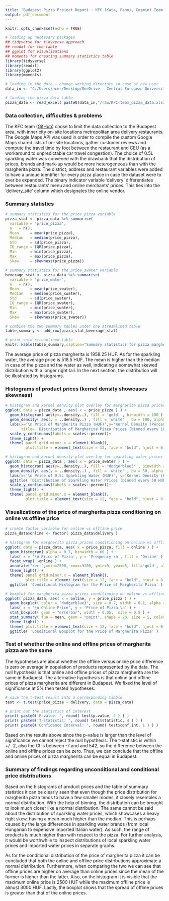 ```yaml
---
title: 'Budapest Pizza Project Report - KFC (Kata, Fanni, Cosmin) Team'
output: pdf_document
---
```


```r
knitr::opts_chunk$set(echo = TRUE)
```

```r

# loading up necessary packages
## tidyverse for tidyverse approach
## readxl for the table
## ggplot for visualizations
## moments for creating summary statistics table
library(tidyverse)
library(readxl)
library(ggplot2)
library(moments)

# loading in the data - change working directory in case of new user
data_in <- "C:/Users/acer/Desktop/OneDrive - Central European University/Courses/Fall_Term/Coding_1/data/Pizza"

# loading the pizza data table
pizza_data <- read_excel( paste0(data_in,"/raw/KFC-team_pizza_data.xlsx") )
```

### Data collection, difficulties & problems
The KFC team ([GitHub](https://github.com/cosmin-ticu/homework_codesANDmore_Coding1_MScBA/tree/master/Task1_KFC-team-coding)) chose to limit the data collection to the Budapest area, with inner city on-site locations metropolitan area delivery restaurants. The Google Maps API was used in order to compile the custom Google Maps shared lists of on-site locations, gather customer reviews and compute the travel time by foot between the restaurant and CEU (as a workaround to unpredictable car travel congestion). The choice of 0.5L sparkling water was convened with the drawback that the distribution of prices, brands and mark-up would be more heterogeneous than with the margherita pizza. The district, address and restaurant variables were added to have a unique identifier for every pizza place in case the dataset were to ever be expanded. The binary indicator variable 'delivery' differentiates between restaurants' menu and online merchants' prices. This ties into the 'delivery_site' column which designates the online vendor.

### Summary statistics

```r
# summary statistics for the price_pizza variable
pizza_stat <- pizza_data %>% summarise(
  variable = 'price_pizza',
  n   = n(),
  Mean     = mean(price_pizza),
  Median   = median(price_pizza),
  Std      = sd(price_pizza),
  IQ_range = IQR(price_pizza), 
  Min      = min(price_pizza),
  Max      = max(price_pizza),
  Skew     = skewness(price_pizza))

# summary statistics for the price_swater variable
beverage_stat <- pizza_data %>% summarise(
  variable = 'price_water',
  n   = n(),
  Mean     = mean(price_swater),
  Median   = median(price_swater),
  Std      = sd(price_swater),
  IQ_range = IQR(price_swater), 
  Min      = min(price_swater),
  Max      = max(price_swater),
  Skew     = skewness(price_swater))

# combine the two summary tables under one streamlined table
table_summary <- add_row(pizza_stat,beverage_stat)

# print said streamlined table
knitr::kable(table_summary,caption="Summary statistics for pizza margherita prices (first row) and for sparkling water prices (second row) in Budapest")
```

The average price of pizza margherita is 1958.25 HUF. As for the sparkling water, the average price is 518.5 HUF. The mean is higher than the median in case of the pizza and the water as well, indicating a somewhat skewed distribution with a longer right tail. In the next section, the distribution will be illustrated by histograms.

### Histograms of product prices (kernel density showcases skewness)

```r
# histogram and kernel density plot overlay for margherita pizza prices (price_pizza variable)
ggplot( data = pizza_data , aes( x = price_pizza ) ) +
  geom_histogram( aes(y=..density..), fill = 'gold' , binwidth = 100 ) +
  geom_density( aes(y = ..density..) , fill = 'white' , bw = 100, alpha = 0.5 ) +
  labs(x='\n Price of Margherita Pizza (HUF)',y='Kernel Density (Percentage) \n',
       title= 'Distribution of Margherita Pizza Prices (binned every 100 HUF)')+
  scale_y_continuous(labels = scales::percent)+
  theme_light() +
  theme( panel.grid.minor.x = element_blank(), 
         plot.title = element_text(size = 12, face = "bold", hjust = 0.5 ) )

# histogram and kernel density plot overlay for sparkling water prices (price_swater variable)
ggplot( data = pizza_data , aes( x = price_swater ) ) +
  geom_histogram( aes(y=..density..), fill = "dodgerblue3" , binwidth = 50 ) +
  geom_density( aes(y = ..density..) , fill = 'white' , bw = 50, alpha = 0.5 ) +
  labs(x='\n Price of 0.5L Sparkling Water (HUF)', y='Kernel Density (Percentage) \n') +
  ggtitle( 'Distribution of Sparkling Water Prices (binned every 50 HUF)' )+
  scale_y_continuous(labels = scales::percent)+
  theme_light() +
  theme( panel.grid.minor.x = element_blank(), 
         plot.title = element_text(size = 12, face = "bold", hjust = 0.5 ) )
```

### Visualizations of the price of margherita pizza conditioning on online vs offline price

```r
# create factor variable for online vs offline price
pizza_data$online <- factor( pizza_data$delivery )

# histogram for margherita pizza prices conditioning on online vs offline prices
ggplot( data = pizza_data, aes( x = price_pizza, fill = online ) ) +
  geom_histogram( alpha = 0.7, binwidth = 60 ) +
  labs( x = '\n Price of Pizza', y = 'Frequency \n', fill = 'Online' ) +
  facet_wrap( ~online ) +
  annotate("rect",xmin=2500, xmax=3200, ymin=0, ymax=5, fill='gold', alpha=0.1) +
  theme_light() +
  theme( panel.grid.minor.x = element_blank(), 
         plot.title = element_text(size = 12, face = "bold", hjust = 0.5 ) ) +
  ggtitle( 'Conditional Histogram for the Price of Margherita Pizza' )

# boxplot for margherita pizza prices conditioning on online vs offline prices
ggplot( pizza_data, aes( x = online, y = price_pizza ) ) +
  geom_boxplot( color = "dodgerblue3", size = 0.7, width = 0.1, alpha = 1 ) +
  labs( x = '\n Online Price', y = 'Price of Pizza \n' ) +
  stat_boxplot( geom = "errorbar", width = 0.05,  size = 0.5 ) +
  stat_summary( fun = mean, geom = "point", shape = 20, size = 5, color = "deeppink4" ) +
  theme_light() +
  theme( plot.title = element_text(size = 12, face = "bold", hjust = 0.5 ) ) +
  ggtitle( 'Conditional Boxplot for the Price of Margherita Pizza' )
```

### Test of whether the online and offline prices of margherita pizza are the same
The hypotheses are about whether the offline versus online price difference is zero on average in population of products represented by the data. The null hypothesis is that online and offline prices of pizza margherita are the same in Budapest. The alternative hypothesis is that online and offline prices of pizza margherita are different in Budapest.
We fixed the level of significance at 5% then tested hypotheses.
```r

# save the t-test result into a corresponding tibble
test <- t.test(price_pizza ~ delivery, data = pizza_data)

# print out the statistics of interest
print( paste0('P-value: ', round( test$p.value, 4 ) ) )
print( paste0('T-statistic: ', round( test$statistic, 4 ) ) )
print( paste0('Confidence Interval: ', round( test$conf.int, 1 ) ) )
```
Based on the results above since the p-value is larger than the level of significance we cannot reject the null hypothesis. The t-statistic is within +/- 2, also the CI is between -7 and and 542, so the difference between the online and offline prices can be zero. Thus, we can conclude that the offline and online prices of pizza margherita can be equal in Budapest.

### Summary of findings regarding unconditional and conditional price distributions
Based on the histograms of product prices and the table of summary statistics it can be clearly seen that even though the price distribution for margherita pizza tends to have a few smaller modes, it closely resembles a normal distribution. With the help of binning, the distribution can be brought to look much closer like a normal distribution. The same cannot be said about the distribution of sparkling water prices, which showcases a heavy right skew, having a mean much higher than the median. This is perhaps caused by the large differences in sparkling water brands (from local Hungarian to expensive imported Italian water). As such, the range of products is much higher than with respect to the pizza. For further analysis, it would be worthwhile to inspect distributions of local sparkling water prices and imported water prices in separate graphs.

As for the conditional distribution of the price of margherita pizza it can be concluded that both the online and offline price distributions approximate a normal distribution. Furthermore, when comparing the two we can see that offline prices are higher on average than online prices since the mean of the former is higher than the latter. Also, on the histogram it is visible that the maximum online price is 2500 HUF while the maximum offline price is almost 3000 HUF. Lastly, the boxplot shows that the spread of offline prices is greater than that of the online prices.